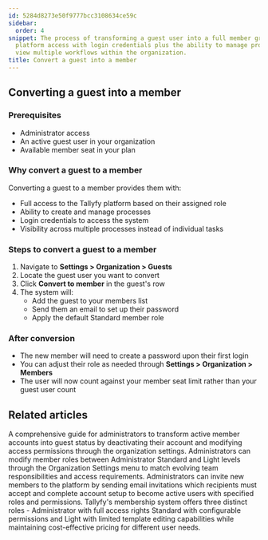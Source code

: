 ```yaml
---
id: 5284d8273e50f9777bcc3108634ce59c
sidebar:
  order: 4
snippet: The process of transforming a guest user into a full member grants them comprehensive
  platform access with login credentials plus the ability to manage processes and
  view multiple workflows within the organization.
title: Convert a guest into a member
---
```


## Converting a guest into a member

### Prerequisites
- Administrator access
- An active guest user in your organization
- Available member seat in your plan

### Why convert a guest to a member
Converting a guest to a member provides them with:
- Full access to the Tallyfy platform based on their assigned role
- Ability to create and manage processes
- Login credentials to access the system
- Visibility across multiple processes instead of individual tasks

### Steps to convert a guest to a member

1. Navigate to **Settings > Organization > Guests**
2. Locate the guest user you want to convert
3. Click **Convert to member** in the guest's row
4. The system will:
   - Add the guest to your members list
   - Send them an email to set up their password
   - Apply the default Standard member role

### After conversion
- The new member will need to create a password upon their first login
- You can adjust their role as needed through **Settings > Organization > Members**
- The user will now count against your member seat limit rather than your guest user count


## Related articles
<CardGrid>
<LinkTitleCard header="<b>Members > Convert a member to a guest</b>" href="/products/pro/documenting/members/convert-member-to-guest/" > A comprehensive guide for administrators to transform active member accounts into guest status by deactivating their account and modifying access permissions through the organization settings. </LinkTitleCard>
<LinkTitleCard header="<b>Members > Change the role of a member</b>" href="/products/pro/documenting/members/how-can-i-change-a-members-role-in-tallyfy/" > Administrators can modify member roles between Administrator Standard and Light levels through the Organization Settings menu to match evolving team responsibilities and access requirements. </LinkTitleCard>
<LinkTitleCard header="<b>Members > Invite and activate members</b>" href="/products/pro/documenting/members/how-to-invite-and-activate-members-on-tallyfy/" > Administrators can invite new members to the platform by sending email invitations which recipients must accept and complete account setup to become active users with specified roles and permissions. </LinkTitleCard>
<LinkTitleCard header="<b>Documenting > Members</b>" href="/products/pro/documenting/members/" > Tallyfy's membership system offers three distinct roles - Administrator with full access rights Standard with configurable permissions and Light with limited template editing capabilities while maintaining cost-effective pricing for different user needs. </LinkTitleCard>
</CardGrid>